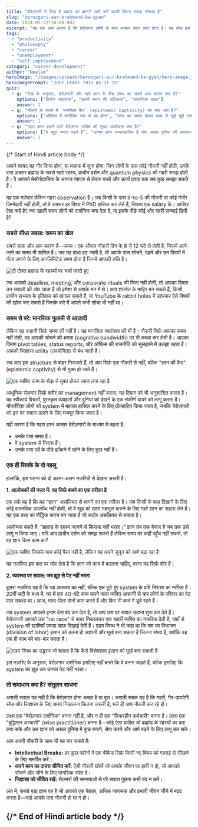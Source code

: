 ```yaml
---
title: "बेरोज़गारी में छिपा है ब्रह्मांड का ज्ञान? जानें क्यों खाली दिमाग ज़्यादा सोचता है"
slug: "berozgari-aur-brahmand-ka-gyan"
date: 2024-05-22T10:00:00Z
excerpt: "यह एक आम धारणा है कि बेरोज़गार लोगों के पास अक्सर गहरा ज्ञान होता है। यह लेख इस धारणा के पीछे के कारणों की पड़ताल करता है—समय की अधिकता से लेकर नौकरी की मानसिक सीमाओं से आज़ादी तक, और यह बताता है कि हम इस ज्ञान को व्यावहारिक जीवन में कैसे संतुलित कर सकते हैं।"
tags:
  - "productivity"
  - "philosophy"
  - "career"
  - "unemployment"
  - "self-improvement"
category: "career-development"
author: "Neelam"
heroImage: "/images/uploads/berozgari-aur-brahmand-ka-gyan/hero-image.jpg"
heroImagePrompt: "JUST LEAVE THIS AS IT IS"
quiz:
  - q: "लेख के अनुसार, बेरोज़गारी और गहरे ज्ञान के बीच संबंध का सबसे आम कारण क्या है?"
    options: ["वित्तीय स्वतंत्रता", "खाली समय की अधिकता", "सामाजिक दबाव"]
    answer: 1
  - q: "नौकरी के संदर्भ में 'मानसिक कैद' (epistemic captivity) का क्या अर्थ है?"
    options: ["ऑफिस में शारीरिक रूप से बंद होना", "सोच का दायरा केवल काम से जुड़े मुद्दों तक सीमित हो जाना", "नए दोस्त बनाने में असमर्थ होना"]
    answer: 1
  - q: "गहरा ज्ञान रखने वाले बेरोज़गार व्यक्ति की मुख्य आलोचना क्या है?"
    options: ["वे बहुत ज्यादा पढ़ते हैं", "उनका ज्ञान अव्यावहारिक है और असल दुनिया की समस्याओं को हल नहीं करता", "वे सामाजिक नहीं हैं"]
    answer: 1
---
```


{/*  Start of Hindi article body  */}

आपने शायद यह गौर किया होगा, या मज़ाक में सुना होगा: जिन लोगों के पास कोई नौकरी नहीं होती, उनके पास अक्सर ब्रह्मांड के सबसे गहरे रहस्य, प्राचीन दर्शन और quantum physics की गहरी समझ होती है। वे आपको मेसोपोटामिया के अनाज व्यापार से लेकर चक्रों और ऊर्जा प्रवाह तक सब कुछ समझा सकते हैं।

यह एक मज़ेदार लेकिन गहरा observation है। जब किसी के पास 9-to-5 की नौकरी या कोई गंभीर ज़िम्मेदारी नहीं होती, तो वे अक्सर हर विषय में PhD हासिल कर लेते हैं, सिवाय एक salary के। आखिर ऐसा क्यों है? क्या खाली समय लोगों को दार्शनिक बना देता है, या इसके पीछे कोई और गहरी सच्चाई छिपी है?

### सबसे सीधा जवाब: समय का खेल

सबसे साफ़ और आम कारण है—समय। एक औसत नौकरी दिन के 8 से 12 घंटे ले लेती है, जिसमें आने-जाने का समय भी शामिल है। जब यह बाधा हट जाती है, तो आपके पास सोचने, पढ़ने और उन विषयों में गोता लगाने के लिए अनलिमिटेड समय होता है जिनमें आपकी रुचि है।

![दो दोस्त ब्रह्मांड के रहस्यों पर चर्चा करते हुए](/images/uploads/berozgari-aur-brahmand-ka-gyan/friends-discussing-universe.jpg)

जब आपको deadline, meeting, और corporate rituals की चिंता नहीं होती, तो आपका दिमाग उन सवालों की ओर जाता है जो हमेशा से आपके मन में थे। आप शतरंज के माहिर बन सकते हैं, किसी प्राचीन सभ्यता के इतिहास को खंगाल सकते हैं, या YouTube के rabbit holes में उतरकर ऐसे विषयों की खोज कर सकते हैं जिनके बारे में आपने कभी सोचा भी नहीं था।

### समय से परे: मानसिक गुलामी से आज़ादी

लेकिन यह कहानी सिर्फ़ समय की नहीं है। यह मानसिक स्वतंत्रता की भी है। नौकरी सिर्फ़ आपका समय नहीं लेती, वह आपकी सोचने की क्षमता (cognitive bandwidth) पर भी कब्ज़ा कर लेती है। आपका दिमाग pivot tables, status reports, और ऑफिस की राजनीति को सुलझाने में उलझा रहता है। आपकी जिज्ञासा utility (उपयोगिता) से बंध जाती है।

जब आप इस structure से बाहर निकलते हैं, तो आप सिर्फ़ एक नौकरी से नहीं, बल्कि "ज्ञान की कैद" (epistemic captivity) से भी मुक्त हो जाते हैं।

![एक व्यक्ति काम के बोझ से मुक्त होकर ध्यान लगा रहा है](/images/uploads/berozgari-aur-brahmand-ka-gyan/person-meditating-freely.jpg)

आधुनिक रोज़गार सिर्फ़ शरीर का management नहीं करता, यह दिमाग को भी अनुशासित करता है। यह स्वीकार्य विचारों, पुरस्कृत व्यवहारों और दुनिया को देखने के एक संकीर्ण दायरे को लागू करता है। नौकरीपेशा लोगों को system में महारत हासिल करने के लिए प्रोत्साहित किया जाता है, जबकि बेरोज़गारों को इस पर सवाल उठाने के लिए मजबूर किया जाता है।

यही कारण है कि गहरा ज्ञान अक्सर बेरोज़गारों के माध्यम से बहता है:
*   उनके पास समय है।
*   वे system से निराश हैं।
*   उनके पास पर्दे के पीछे झाँकने में खोने के लिए कुछ नहीं है।

### एक ही सिक्के के दो पहलू

हालांकि, इस घटना को दो अलग-अलग नज़रियों से देखना ज़रूरी है।

**1. आलोचकों की नज़र में: यह सिर्फ़ बचने का एक तरीका है**

एक तर्क यह है कि यह "ज्ञान" असलियत से भागने का एक तरीका है। जब किसी के पास दिखाने के लिए कोई वास्तविक उपलब्धि नहीं होती, तो वे खुद को खास महसूस कराने के लिए गहरे ज्ञान का सहारा लेते हैं। यह एक तरह का बौद्धिक कवच बन जाता है जो कठोर असलियत से बचाता है।

आलोचक कहते हैं: "ब्रह्मांड के रहस्य जानने से किराया नहीं भरता।" ज्ञान तब तक बेकार है जब तक उसे लागू न किया जाए। यदि आप प्राचीन दर्शन को समझ सकते हैं लेकिन समय पर कहीं पहुँच नहीं सकते, तो वह ज्ञान किस काम का?

![एक व्यक्ति जिसके पास कोई पैसा नहीं है, लेकिन वह अपने जुनून को आगे बढ़ा रहा है](/images/uploads/berozgari-aur-brahmand-ka-gyan/no-money-but-passion.png)

यह नज़रिया इस बात पर ज़ोर देता है कि ज्ञान को काम में बदलना चाहिए, वरना यह सिर्फ़ शोर है।

**2. व्यवस्था पर सवाल: जब झूठ से पेट नहीं भरता**

दूसरा नज़रिया यह है कि यह आलस्य का नहीं, बल्कि एक टूटे हुए system के प्रति निराशा का नतीजा है। 20वीं सदी के मध्य में, घर में एक 40-घंटे काम करने वाला व्यक्ति आसानी से चार लोगों के परिवार का पेट पाल सकता था। आज, माता-पिता दोनों काम करते हैं और फिर भी कर्ज में डूबे रहते हैं।

जब system आपको इनाम देना बंद कर देता है, तो आप उस पर सवाल उठाना शुरू कर देते हैं। बेरोज़गारी आपको उस "rat race" से बाहर निकालकर एक बाहरी व्यक्ति का नज़रिया देती है, जहाँ से system की खामियाँ ज़्यादा साफ़ दिखाई देती हैं। एडम स्मिथ ने भी कहा था कि श्रम का विभाजन (division of labor) इंसान को उतना ही अज्ञानी और मूर्ख बना सकता है जितना संभव है, क्योंकि वह एक ही काम को बार-बार करता है।

![एडम स्मिथ का उद्धरण जो बताता है कि कैसे विशेषज्ञता इंसान को मूर्ख बना सकती है](/images/uploads/berozgari-aur-brahmand-ka-gyan/adam-smith-quote.jpg)

इस नज़रिए के अनुसार, बेरोज़गार दार्शनिक इसलिए नहीं बनते कि वे बनना चाहते हैं, बल्कि इसलिए कि system का झूठ अब उनका पेट नहीं भरता।

### तो समाधान क्या है? संतुलन साधना

असली सवाल यह नहीं है कि बेरोज़गार होना अच्छा है या बुरा। असली सबक यह है कि गहरी, गैर-उपयोगी सोच और जिज्ञासा के लिए समय निकालना कितना ज़रूरी है, भले ही आप नौकरी कर रहे हों।

लक्ष्य एक "बेरोज़गार दार्शनिक" बनना नहीं है, और न ही एक "विचारहीन कर्मचारी" बनना है। लक्ष्य एक "बुद्धिमान अभ्यासी" (wise practitioner) बनना है—कोई ऐसा व्यक्ति जो ब्रह्मांड के रहस्यों का पता लगा सके और उस ज्ञान को असल दुनिया में कुछ बनाने, सेवा करने और आगे बढ़ने के लिए लागू कर सके।

आप अपनी नौकरी के साथ भी यह कर सकते हैं:
*   **Intellectual Breaks:** हर कुछ महीनों में एक वीकेंड सिर्फ़ किसी नए विषय को गहराई से सीखने के लिए समर्पित करें।
*   **अपने काम का दायरा सीमित करें:** ऐसी नौकरी खोजें जो आपके जीवन पर हावी न हो, जो आपको सोचने और जीने के लिए मानसिक स्पेस दे।
*   **जिज्ञासा को जीवित रखें:** रोज़मर्रा की समस्याओं से परे सवाल पूछना कभी बंद न करें।

अंत में, सबसे बड़ा ज्ञान वह है जो आपको एक बेहतर, अधिक जागरूक और प्रभावी जीवन जीने में मदद करता है—चाहे आपके पास नौकरी हो या न हो।

{/*  End of Hindi article body  */}
---
